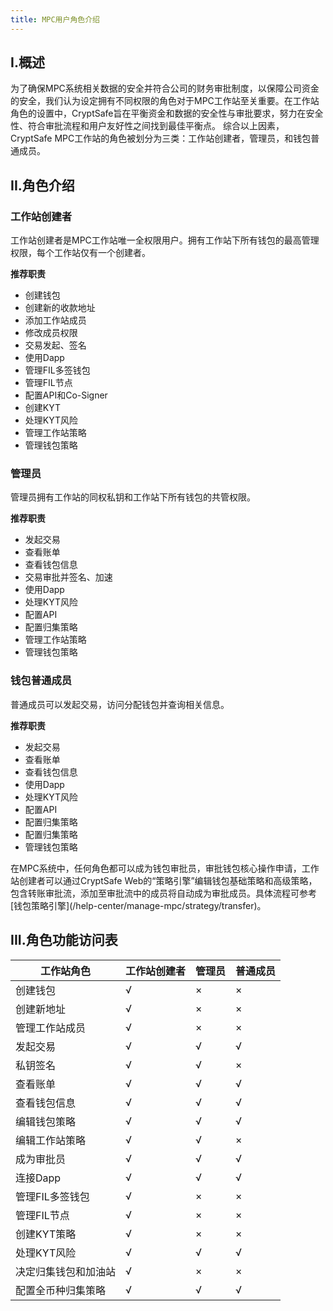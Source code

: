 ---
title: MPC用户角色介绍
---
 


## I.概述

为了确保MPC系统相关数据的安全并符合公司的财务审批制度，以保障公司资金的安全，我们认为设定拥有不同权限的角色对于MPC工作站至关重要。在工作站角色的设置中，CryptSafe旨在平衡资金和数据的安全性与审批要求，努力在安全性、符合审批流程和用户友好性之间找到最佳平衡点。
综合以上因素，CryptSafe MPC工作站的角色被划分为三类：工作站创建者，管理员，和钱包普通成员。

## II.角色介绍

### 工作站创建者
工作站创建者是MPC工作站唯一全权限用户。拥有工作站下所有钱包的最高管理权限，每个工作站仅有一个创建者。

**推荐职责**
* 创建钱包
* 创建新的收款地址
* 添加工作站成员
* 修改成员权限
* 交易发起、签名
* 使用Dapp
* 管理FIL多签钱包
* 管理FIL节点
* 配置API和Co-Signer
* 创建KYT
* 处理KYT风险
* 管理工作站策略
* 管理钱包策略


### 管理员
管理员拥有工作站的同权私钥和工作站下所有钱包的共管权限。

**推荐职责**
* 发起交易
* 查看账单
* 查看钱包信息
* 交易审批并签名、加速
* 使用Dapp
* 处理KYT风险
* 配置API
* 配置归集策略
* 管理工作站策略
* 管理钱包策略

### 钱包普通成员
普通成员可以发起交易，访问分配钱包并查询相关信息。

**推荐职责**
* 发起交易
* 查看账单
* 查看钱包信息
* 使用Dapp
* 处理KYT风险
* 配置API
* 配置归集策略
* 配置归集策略
* 管理钱包策略

<Tip>
在MPC系统中，任何角色都可以成为钱包审批员，审批钱包核心操作申请，工作站创建者可以通过CryptSafe Web的“策略引擎”编辑钱包基础策略和高级策略，包含转账审批流，添加至审批流中的成员将自动成为审批成员。具体流程可参考[钱包策略引擎](/help-center/manage-mpc/strategy/transfer)。
</Tip>



## III.角色功能访问表

| 工作站角色| 工作站创建者 | 管理员 | 普通成员 |
| ------- | ------- |------- |------ |
| 创建钱包 |√ |×|×|
| 创建新地址  |√ |×|×|
| 管理工作站成员 |√ |×|×|
| 发起交易 | √|√|√|
| 私钥签名  | √|√|×|
| 查看账单  | √|√|√|
| 查看钱包信息  | √|√|√|
| 编辑钱包策略  | √|√|√|
| 编辑工作站策略  | √|√|×|
| 成为审批员  |√|√|√|
| 连接Dapp | √|√|√|
| 管理FIL多签钱包  |√|×|×|
| 管理FIL节点  |√|×|×|
| 创建KYT策略  | √|×|×|
| 处理KYT风险  | √|√|√|
| 决定归集钱包和加油站  | √|×|×|
| 配置全币种归集策略 |√ |√|√|

